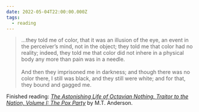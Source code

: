 ```yaml
---
date: 2022-05-04T22:00:00.000Z
tags:
  - reading
---
```

> ...they told me of color, that it was an illusion of the eye, an event in the perceiver’s mind, not in the object; they told me that color had no reality; indeed, they told me that color did not inhere in a physical body any more than pain was in a needle.<br/><br/>
> And then they imprisoned me in darkness; and though there was no color there, I still was black, and they still were white; and for that, they bound and gagged me.

Finished reading: <i>[The Astonishing Life of Octavian Nothing, Traitor to the Nation, Volume I: The Pox Party](https://www.goodreads.com/book/show/9300587-the-astonishing-life-of-octavian-nothing-traitor-to-the-nation-volume)</i> by M.T. Anderson.